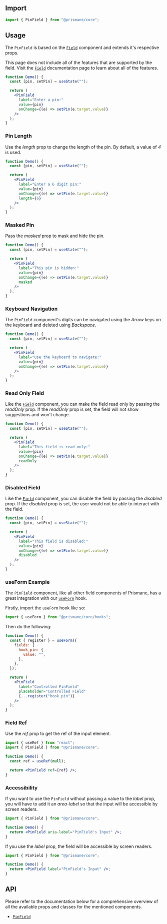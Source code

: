 ## Import

```js
import { PinField } from "@prismane/core";
```

## Usage

The `PinField` is based on the [`Field`](/docs/components/inputs/field) component and extends it's respective props.

This page does not include all of the features that are supported by the field. Visit the [`Field`](/docs/components/inputs/field) documentation page to learn about all of the features.

```jsx preview
function Demo() {
  const [pin, setPin] = useState("");

  return (
    <PinField
      label="Enter a pin:"
      value={pin}
      onChange={(e) => setPin(e.target.value)}
    />
  );
}
```

### Pin Length

Use the _length_ prop to change the length of the pin. By default, a value of _4_ is used.

```jsx preview
function Demo() {
  const [pin, setPin] = useState("");

  return (
    <PinField
      label="Enter a 6 digit pin:"
      value={pin}
      onChange={(e) => setPin(e.target.value)}
      length={6}
    />
  );
}
```

### Masked Pin

Pass the _masked_ prop to mask and hide the pin.

```jsx preview
function Demo() {
  const [pin, setPin] = useState("");

  return (
    <PinField
      label="This pin is hidden:"
      value={pin}
      onChange={(e) => setPin(e.target.value)}
      masked
    />
  );
}
```

### Keyboard Navigation

The `PinField` component's digits can be navigated using the _Arrow_ keys on the keyboard and deleted using _Backspace_.

```jsx preview
function Demo() {
  const [pin, setPin] = useState("");

  return (
    <PinField
      label="Use the keyboard to navigate:"
      value={pin}
      onChange={(e) => setPin(e.target.value)}
    />
  );
}
```

### Read Only Field

Like the [`Field`](/docs/components/field) component, you can make the field read only by passing the _readOnly_ prop. If the _readOnly_ prop is set, the field will not show suggestions and won't change.

```jsx preview
function Demo() {
  const [pin, setPin] = useState("");

  return (
    <PinField
      label="This field is read only:"
      value={pin}
      onChange={(e) => setPin(e.target.value)}
      readOnly
    />
  );
}
```

### Disabled Field

Like the [`Field`](/docs/components/field) component, you can disable the field by passing the _disabled_ prop. If the _disabled_ prop is set, the user would not be able to interact with the field.

```jsx preview
function Demo() {
  const [pin, setPin] = useState("");

  return (
    <PinField
      label="This field is disabled:"
      value={pin}
      onChange={(e) => setPin(e.target.value)}
      disabled
    />
  );
}
```

### useForm Example

The `PinField` component, like all other field components of Prismane, has a great integration with our [`useForm`](/docs/hooks/use-form) hook.

Firstly, import the `useForm` hook like so:

```js
import { useForm } from "@prismane/core/hooks";
```

Then do the following:

```jsx preview
function Demo() {
  const { register } = useForm({
    fields: {
      hook_pin: {
        value: "",
      },
    },
  });

  return (
    <PinField
      label="Controlled PinField"
      placeholder="Controlled Field"
      {...register("hook_pin")}
    />
  );
}
```

### Field Ref

Use the _ref_ prop to get the ref of the input element.

```jsx
import { useRef } from "react";
import { PinField } from "@prismane/core";

function Demo() {
  const ref = useRef(null);

  return <PinField ref={ref} />;
}
```

### Accessibility

If you want to use the `PinField` without passing a value to the _label_ prop, you will have to add it an _area-label_ so that the input will be accessible by screen readers.

```jsx
import { PinField } from "@prismane/core";

function Demo() {
  return <PinField aria-label="PinField's Input" />;
}
```

If you use the _label_ prop, the field will be accessible by screen readers.

```jsx
import { PinField } from "@prismane/core";

function Demo() {
  return <PinField label="PinField's Input" />;
}
```

## API

Please refer to the documentation below for a comprehensive overview of all the available props and classes for the mentioned components.

- [`PinField`](/docs/components-api/inputs/pin-field-api)
